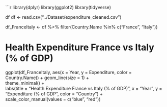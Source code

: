 ```r
library(dplyr)
library(ggplot2)
library(tidyverse)

df
df <- read.csv("../Dataset/expenditure_cleaned.csv")

df_FranceItaly <- df %>%
  filter(Country.Name %in% c("France", "Italy"))

# Health Expenditure France vs Italy (% of GDP)
ggplot(df_FranceItaly, aes(x = Year, y = Expenditure, color = Country.Name)) +
  geom_line(size = 1) +                         
  theme_minimal() +                            
  labs(title = "Health Expenditure France vs Italy (% of GDP)",
       x = "Year", y = "Expenditure (% of GDP",
       color = "Country") +                      
  scale_color_manual(values = c("blue", "red"))
